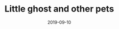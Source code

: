 ---
cover: "./ghost.PNG"
date: "2019-09-10"
title: "Little ghost and other pets"
defer: false
slug: "/little-ghost"
areas:
  -  .

---